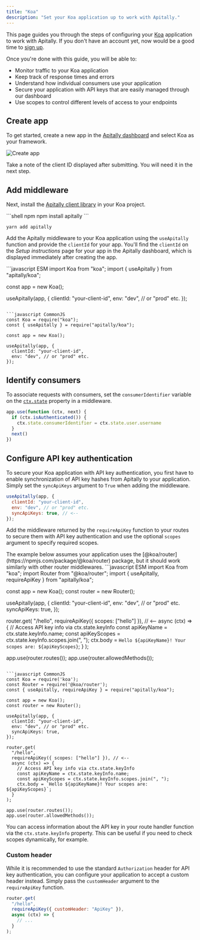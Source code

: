 ```yaml
---
title: "Koa"
description: "Set your Koa application up to work with Apitally."
---
```


This page guides you through the steps of configuring your [Koa](https://koajs.com) application to work with Apitally. If you don't have an account yet, now would be a good time to [sign up](https://app.apitally.io/?signup).

Once you're done with this guide, you will be able to:

- Monitor traffic to your Koa application
- Keep track of response times and errors
- Understand how individual consumers use your application
- Secure your application with API keys that are easily managed through our dashboard
- Use scopes to control different levels of access to your endpoints

## Create app

To get started, create a new app in the [Apitally dashboard](https://app.apitally.io/apps) and select Koa as your framework.

![Create app](https://assets.apitally.io/docs/create-app-koa.png)

Take a note of the client ID displayed after submitting. You will need it in the next step.

## Add middleware

Next, install the [Apitally client library](https://www.npmjs.com/package/apitally) in your Koa project.

<CodeGroup>
```shell npm
npm install apitally
```

```shell yarn
yarn add apitally
```
</CodeGroup>

Add the Apitally middleware to your Koa application using the `useApitally` function and provide the `clientId` for your app.
You'll find the `clientId` on the _Setup instructions_ page for your app in the Apitally dashboard, which is displayed immediately after creating the app.

<CodeGroup>
```javascript ESM
import Koa from "koa";
import { useApitally } from "apitally/koa";

const app = new Koa();

useApitally(app, {
  clientId: "your-client-id",
  env: "dev", // or "prod" etc.
});
```

```javascript CommonJS
const Koa = require("koa");
const { useApitally } = require("apitally/koa");

const app = new Koa();

useApitally(app, {
  clientId: "your-client-id",
  env: "dev", // or "prod" etc.
});
```
</CodeGroup>

<div className="mt-4">
  <Snippet file="middleware-first-note.mdx" />
</div>

<Snippet file="add-middleware-check.mdx" />

## Identify consumers

<Snippet file="identify-consumers.mdx" />

To associate requests with consumers, set the `consumerIdentifier` variable on the [`ctx.state`](https://koajs.com/#context) property in a middleware.

```javascript
app.use(function (ctx, next) {
  if (ctx.isAuthenticated()) {
    ctx.state.consumerIdentifier = ctx.state.user.username
  }
  next()
})
```

<Snippet file="consumer-identifier.mdx" />

<Snippet file="identify-consumers-check.mdx" />

## Configure API key authentication

To secure your Koa application with API key authentication, you first have to enable synchronization of API key hashes from Apitally to your application.
Simply set the `syncApiKeys` argument to `True` when adding the middleware.

```javascript
useApitally(app, {
  clientId: "your-client-id",
  env: "dev", // or "prod" etc.
  syncApiKeys: true, // <--
});
```

<div style={{ marginTop: "-1rem" }}>
  <Snippet file="api-key-sync-info.mdx" />
</div>

Add the middleware returned by the `requireApiKey` function to your routes to secure them with API key authentication and use the optional `scopes` argument to specify required scopes.

<Note>
The example below assumes your application uses the [@koa/router](https://npmjs.com/package/@koa/router) package, but it should work similarly with other router middlewares.
</Note>

<CodeGroup>
```javascript ESM
import Koa from "koa";
import Router from "@koa/router";
import { useApitally, requireApiKey } from "apitally/koa";

const app = new Koa();
const router = new Router();

useApitally(app, {
  clientId: "your-client-id",
  env: "dev", // or "prod" etc.
  syncApiKeys: true,
});

router.get(
  "/hello",
  requireApiKey({ scopes: ["hello"] }), // <--
  async (ctx) => {
    // Access API key info via ctx.state.keyInfo
    const apiKeyName = ctx.state.keyInfo.name;
    const apiKeyScopes = ctx.state.keyInfo.scopes.join(", ");
    ctx.body = `Hello ${apiKeyName}! Your scopes are: ${apiKeyScopes}`;
  }
);

app.use(router.routes());
app.use(router.allowedMethods());
```

```javascript CommonJS
const Koa = require('koa');
const Router = require('@koa/router');
const { useApitally, requireApiKey } = require("apitally/koa");

const app = new Koa();
const router = new Router();

useApitally(app, {
  clientId: "your-client-id",
  env: "dev", // or "prod" etc.
  syncApiKeys: true,
});

router.get(
  "/hello",
  requireApiKey({ scopes: ["hello"] }), // <--
  async (ctx) => {
    // Access API key info via ctx.state.keyInfo
    const apiKeyName = ctx.state.keyInfo.name;
    const apiKeyScopes = ctx.state.keyInfo.scopes.join(", ");
    ctx.body = `Hello ${apiKeyName}! Your scopes are: ${apiKeyScopes}`;
  }
);

app.use(router.routes());
app.use(router.allowedMethods());
```
</CodeGroup>

You can access information about the API key in your route handler function via the `ctx.state.keyInfo` property.
This can be useful if you need to check scopes dynamically, for example.

<div className="mt-4">
  <Snippet file="configure-api-key-auth-check.mdx" />
</div>

### Custom header

While it is recommended to use the standard `Authorization` header for API key authentication,
you can configure your application to accept a custom header instead.
Simply pass the `customHeader` argument to the `requireApiKey` function.

```javascript
router.get(
  "/hello",
  requireApiKey({ customHeader: "ApiKey" }),
  async (ctx) => {
    // ...
  }
);
```
